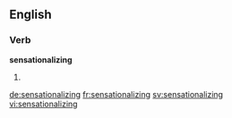 ==English==

===Verb===
'''sensationalizing'''

# {{present participle of|sensationalize}}

[[de:sensationalizing]]
[[fr:sensationalizing]]
[[sv:sensationalizing]]
[[vi:sensationalizing]]